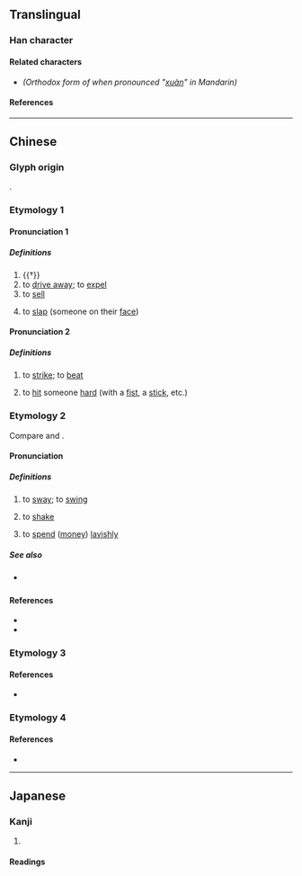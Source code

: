 {{also|㧦}}
{{character info}}
==Translingual==

===Han character===
{{Han char|rn=64|rad=手|as=09|sn=12|four=57020|canj=QPYR|ids=⿰扌訇}}

====Related characters====
* {{l|mul|[[㧦]]}} ''(Orthodox form of {{m|mul||揈}} when pronounced "[[xuàn]]" in Mandarin)''

====References====
{{Han ref|kx=0441.070|dkj=12329|dj=0792.030|hdz=31922.060|uh=63C8}}

----

==Chinese==

===Glyph origin===
{{Han etym}}
{{Han compound|手|訇|alt1=扌|c1=s|c2=p|t1=hand|ls=psc}}.

===Etymology 1===
{{rfe|zh|all related? Hakka 拂 (fin) seems to be cognate with Cantonese fing6}}

====Pronunciation 1====
{{zh-forms|alt=㧦,轟-“to drive away”,封-Min Nan}}
{{zh-pron
|m=hōng
|c=gwang1
|mn=hong
|mc=y
|oc=y
|cat=v
}}

=====Definitions=====
{{zh-hanzi}}

# {{†}} {{lb|zh|onomatopoeia}} {{n-g|the sound of a [[strike]].}}
# to [[drive away]]; to [[expel]]
# to [[sell]]
# {{lb|zh|Min Nan}} to [[slap]] (someone on their [[face]])

====Pronunciation 2====
{{zh-forms}}
{{zh-pron
|m=hóng
|c=fang4,fang6
|cat=v
}}

=====Definitions=====
{{zh-hanzi}}

# {{lb|zh|literary}} to [[strike]]; to [[beat]]
# {{lb|zh|Cantonese}} to [[hit]] someone [[hard]] (with a [[fist]], a [[stick]], etc.)

===Etymology 2===
Compare {{cog|pcc|veengh||to fling}} and {{cog|onb|feŋ²||to toss}}.

====Pronunciation ====
{{zh-forms|alt=捹,𢫕,fing}}
{{zh-pron
|c=fing6,fang6
|cat=v
}}

=====Definitions=====
{{zh-hanzi}}

# {{lb|zh|Cantonese}} to [[sway]]; to [[swing]]
# {{lb|zh|Cantonese}} to [[shake]]
# {{lb|zh|Cantonese|figurative}} to [[spend]] ([[money]]) [[lavishly]]
#: {{zh-x|將 啲 錢 亂咁 揈{fing6}|to waste money; to spend money recklessly|C}}

=====See also=====
* {{q|Cantonese}} {{zh-l|掝|fik<sup>6</sup>, fak<sup>6</sup>|to [[swing]]; to [[wave]]}}

====References====
* {{R:twedu|C04322}}
* {{R:yue:Hanzi}}

===Etymology 3===
{{zh-see|掬|v}}

====References====
* {{R:twedu|A01607-006#62}}

===Etymology 4===
{{zh-see|㧦|v}}

====References====
* {{R:twedu|C04194-001#26}}

----

==Japanese==

===Kanji===
{{ja-kanji|grade=|rs=手09}}

# {{rfdef|ja|sort=手09}}

====Readings====
{{ja-readings
|on=こう, けん, きく
|kun=うつ
}}